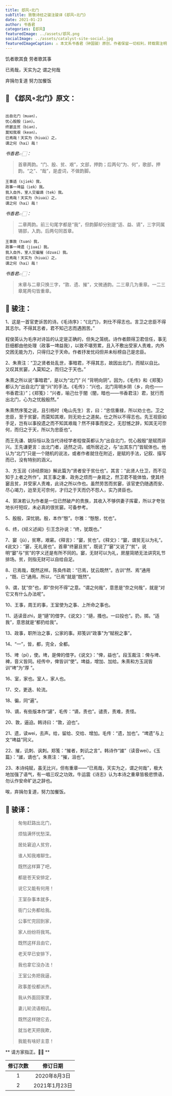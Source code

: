 ```yaml
---
title: 邶风∘北门
subTitle: 致敬诗经之骏注骏译《邶风∘北门》 
date: 2021-01-23 
author: 书香君
categories: [邶风]
featuredImage: ../assets/邶风.png
socialImage: ../assets/catalyst-site-social.jpg
featuredImageCaption: ⚠️️ 本文系书香君（钟国骏）原创，作者保留一切权利，转载需注明出处。
---
```


饥者歌其食
劳者歌其事

已焉哉，天实为之
谓之何哉

弃捐勿复道
努力加餐饭

## 🌼 《邶风∘北门》原文：
```

出自北门（muən），
忧心殷殷（iən）。
终窭且贫（biən），
莫知我艰（keən）。
已焉哉！天实为（hiuai）之，
谓之何（hai）哉！

```
*书香君👉🏻：* 

> 首章两韵。“门、殷、贫、艰”，文部，押韵；后两句“为、何”，歌部，押韵。“之”、“哉”，是虚词，不做韵脚。

```
王事适（sjiek）我，
政事一埤益（iek）我。
我入自外，室人交徧谪（tek）我。
已焉哉！天实为（hiuai）之，
谓之何（hai）哉！

```
*书香君👉🏻：* 

> 二章两韵。前三句尾字都是“我”，但韵脚却分别是“适、益、谪”，三字同属锡部，入韵。后两句同首章。

```
王事敦（tuən）我，
政事一埤遗（jiuəi）我。
我入自外，室人交徧摧（dzuəi）我。
已焉哉！天实为（hiuai）之，
谓之何（hai）哉！

```
*书香君👉🏻：* 

> 末章与二章只换三字，“敦、遗、摧”，文微通韵。二三章几为重章。一二三章尾两句皆重章。

## 🍁️ 骏注：

1、这是一首官吏诉苦的诗。《毛诗序》：“《北门》，刺仕不得志也。言卫之忠臣不得其志尔。不得其志者，君不知己志而遇困苦。”

程俊英认为毛序对诗旨的认定是正确的，但失之笼统。诗作者颇得卫君信任，事无巨细都由他处理（政事一埤益我），以致不堪劳累，且入不敷出受家人责难，内外交困无能为力，只得归之于天命。作者抒发忧闷但并未标榜自己是忠臣。

2、朱熹注：“卫之贤者处乱世，事暗君，不得其志，故因出北门，而赋以自比。又叹其贫窭，人莫知之，而归之于天也。”

朱熹之所以说“事暗君”，是以为“北门” 兴 “背明向阴”。因为，《毛传》和《郑笺》都认为“出自北门”是“兴”的手法。《毛传》：“兴也，北门背明乡阴（乡，向也——书香君注）”；《郑笺》：“兴者，喻己仕于闇（闇，暗也——书香君注）君，犹行而出北门，心为之忧殷殷然。”

朱熹然序笺之说，且引杨时（龟山先生）言，曰：“忠信重禄，所以劝士也。卫之忠臣，至于贫窭，而莫知其艰，则无劝士之道矣。仕之所以不得志也。先王视臣如手足，岂有以事投遗之而不知其艰哉？然不择事而安之，无怼憾之辞，知其无可奈何，而归之于天，所以为忠臣也”。

而王先谦、姚际恒以及当代诗经学者程俊英都认为“出自北门，忧心殷殷”是赋而非兴。王先谦更言：出北门者，适然之词，或所居近之，与“出其东门”皆赋体也。他认为“北门”只是一个随机的说法，或者作者就住在附近，是赋的手法，记叙、描写而已，没有特别的涵义。

3、方玉润《诗经原始》解此篇为“贤者安于贫仕也”。其言：“此贤人仕卫，而不见知于上者之所作”。其王事之重、政务之烦而一身肩之，然卫君不能体恤，使其终窭且贫，并受家人责难，此诗之所以作也。虽然劳苦而贫窭，该官吏仍随遇而安、尽心竭力，迨至无可奈何，才归之于天而仍不怨人，实乃贤臣也。

4、郭沫若认为作者是一位已然破产的贵族，其收入不够供妻子挥霍，所以才夸张地长吁短叹，未必真的很贫窭。可备参考。

5、殷殷，深忧貌。殷，本作“慇”。尔雅：“慇慇，忧也”。

6、终，《经义述闻》引王念孙说：“终，犹既也。”

7、窭（jù），贫寒，艰窘。《释言》：“窭，贫也”。《释文》：“窭，谓贫无以为礼”。《说文》：“窭，无礼居也”。首章“终窭且贫”，既说了“窭”又说了“贫”，说明“窭”与“贫”的字义还是有所不同的。窭，无财可以为礼，房屋简陋无法讲究礼节排场。贫，则指无财可以自给自足。

8、已焉哉，既然这样。陈奂传疏：“已焉，犹云既然”。古训“然、焉”通用
，“既、已”通用。所以，“已焉”就是“既然”。

9、谓，犹“奈”也，即“奈何不得”之意。“谓之何哉”，意思是“奈之何哉”，就是“对它又有什么办法呢”。

10、王事，周王的事，王室使为之事、上所命之事也。

11、适读音zhì，是“擿”的借字。《说文》：“擿，搔也。一曰投也”。扔，掷。“适我”，意思就是“都扔给我”。

13、政事，职所治之事，公家的事。郑笺训“政事”为“赋税之事”。

14、“一”，皆，都，完全，全都。

15、埤（pí），使。埤，是俾的借字。《说文》：“俾，益也”。段玉裁注：俾与埤、裨，音义皆同。经传中，俾皆训“使”。埤益，增加、加给。朱熹和方玉润皆训“埤”为“厚
”。

16、室，家也。室人，家人也。

17、交，更迭、轮流。

18、徧，同“遍”。

19、谪，有些版本作“讁”，毛传：“谪，责也”。谴责，责难，责怪。

20、敦，逼迫。韩诗曰：“敦，迫也”。

21、遗，读wei，去声。给，留给、交给、增加。毛传：“遗，加也”。“埤遗”与上文“埤益”同义。

22、摧，讥刺、讽刺。郑笺：“摧者，刺讥之言”。韩诗作“䜅”（读音wei）。《玉篇》：“䜅，谪也”。朱熹注：“摧，沮也”。

23、本诗纯赋，虽无比兴，但有重章——“已焉哉，天实为之，谓之何哉”，极大地加强了语气，有一唱三叹之功效。牛运震《诗志》认为本诗之重章皆极悲愤语，勿认作安命旷达之辞也。

唉，弃捐勿复道，努力加餐饭。

## 🍁️ 骏译：

> 匆匆赶路出北门，
> 
> 烦恼满怀忧愁深。
> 
> 居处窘迫人贫穷，
> 
> 谁人知我难聊生。
> 
> 既然这样算了吧，
> 
> 都是苍天安排定，
> 
> 说它又能有何用！

> 王室杂事本就多，
> 
> 衙门公务都给我。
> 
> 公事忙完回到家，
> 
> 家人纷纷将我骂。
> 
> 既然这样且由它，
> 
> 老天早已安排下，
> 
> 我也拿它没办法！

> 王室公务把我逼，
> 
> 政事差役都派齐。
> 
> 我从外面回家里，
> 
> 妻儿轮流语相讥。
> 
> 既然这样随它去，
> 
> 就当老天把我欺，
> 
> 我能有啥好主意！

** 请方家指正。🙏🏻 **

| 修订次数      | 修订日期 | 
|   :----: |    :----:   | 
| 1    | 2020年8月3日       | 
| 2    | 2021年1月23日       | 

